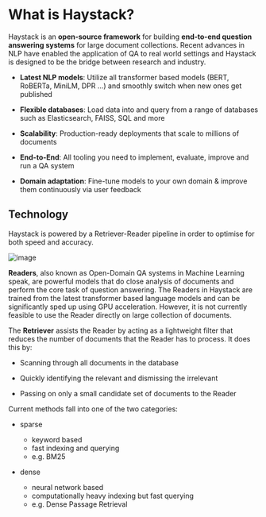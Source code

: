 <!---
title: "What is Haystack"
metaTitle: "What is Haystack"
metaDescription: ""
slug: "/docs/intro"
date: "2020-09-03"
id: "intromd"
--->

# What is Haystack?

Haystack is an **open-source framework** for building **end-to-end question answering systems** for large document collections.
Recent advances in NLP have enabled the application of QA to real world settings
and Haystack is designed to be the bridge between research and industry.

- **Latest NLP models**: Utilize all transformer based models (BERT, RoBERTa, MiniLM, DPR ...) and smoothly switch when new ones get published

- **Flexible databases**: Load data into and query from a range of databases such as Elasticsearch, FAISS, SQL and more

- **Scalability**: Production-ready deployments that scale to millions of documents

- **End-to-End**: All tooling you need to implement, evaluate, improve and run a QA system

- **Domain adaptation**: Fine-tune models to your own domain & improve them continuously via user feedback

<!-- _comment: !!Image!! -->

## Technology

Haystack is powered by a Retriever-Reader pipeline in order to optimise for both speed and accuracy.

![image](/img/retriever_reader.png)

**Readers**, also known as Open-Domain QA systems in Machine Learning speak,
are powerful models that do close analysis of documents and perform the core task of question answering.
The Readers in Haystack are trained from the latest transformer based language models and can be significantly sped up using GPU acceleration.
However, it is not currently feasible to use the Reader directly on large collection of documents.

<!-- _comment: !! benchmarks link !! -->
<!-- _comment: !! Image of What a reader does and maybe architecture !! -->

The **Retriever** assists the Reader by acting as a lightweight filter that reduces the number of documents that the Reader has to process.
It does this by:

- Scanning through all documents in the database

- Quickly identifying the relevant and dismissing the irrelevant

- Passing on only a small candidate set of documents to the Reader

Current methods fall into one of the two categories:

- sparse

  - keyword based
  - fast indexing and querying
  - e.g. BM25

- dense
  - neural network based
  - computationally heavy indexing but fast querying
  - e.g. Dense Passage Retrieval
